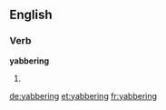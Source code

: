 ==English==

===Verb===
'''yabbering'''

# {{present participle of|yabber}}

[[de:yabbering]]
[[et:yabbering]]
[[fr:yabbering]]